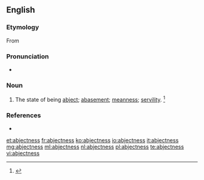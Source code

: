 ==English==

===Etymology===
From {{suffix|abject|ness}}

===Pronunciation===
* {{a|US}} {{IPA|/æbˈd͡ʒɛkt.nəs/}}

===Noun===
{{en-noun|-}}

# The state of being [[abject]]; [[abasement]]; [[meanness]]; [[servility]]. {{defdate|Late 16<sup>th</sup> century.}}<ref name=SOED>{{reference-book | last =| first = | authorlink =  | coauthors =  | editor =Brown, Lesley  | others =  | title = The Shorter Oxford English Dictionary | origdate =  | origyear = 1933| origmonth =  | url =  | format =  | accessdate =  | accessyear =  | accessmonth =  | edition = 5th | date =  | year =2003| month =  | publisher =Oxford University Press  | location =Oxford, UK | language =  | id =  | doi = | isbn =978-0-19-860575-7 | lccn = | ol = | pages =5| chapter =  | chapterurl =  | quote =}}</ref>

===References===
<references/>
* {{R:Webster 1913}}

[[et:abjectness]]
[[fr:abjectness]]
[[ko:abjectness]]
[[io:abjectness]]
[[it:abjectness]]
[[mg:abjectness]]
[[ml:abjectness]]
[[nl:abjectness]]
[[pl:abjectness]]
[[te:abjectness]]
[[vi:abjectness]]